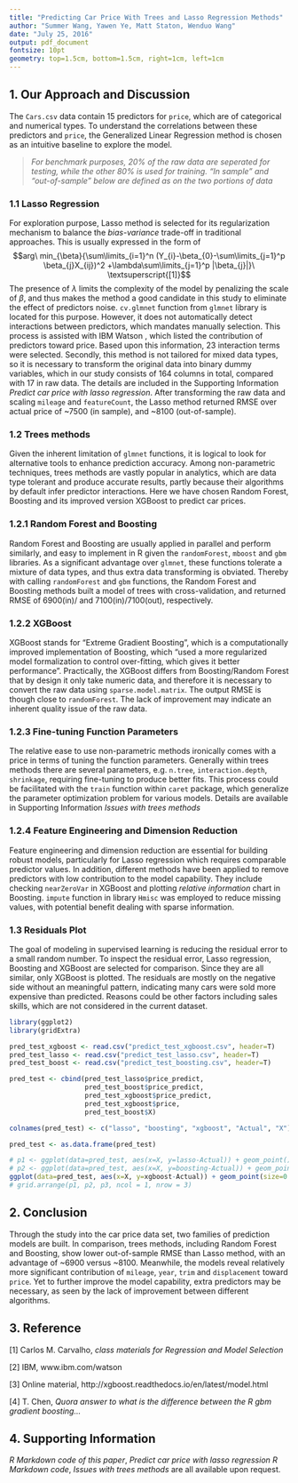 ```yaml
---
title: "Predicting Car Price With Trees and Lasso Regression Methods"
author: "Summer Wang, Yawen Ye, Matt Staton, Wenduo Wang"
date: "July 25, 2016"
output: pdf_document
fontsize: 10pt
geometry: top=1.5cm, bottom=1.5cm, right=1cm, left=1cm
---
```


## 1. Our Approach and Discussion
The `Cars.csv` data contain 15 predictors for `price`, which are of categorical and numerical types. To understand the correlations between these predictors and `price`, the Generalized Linear Regression method is chosen as an intuitive baseline to explore the model.

> _For benchmark purposes, 20% of the raw data are seperated for testing, while the other 80% is used for training. "In sample" and "out-of-sample" below are defined as on the two portions of data_

### 1.1 Lasso Regression
For exploration purpose, Lasso method is selected for its regularization mechanism to balance the _bias-variance_ trade-off in traditional approaches. This is usually expressed in the form of $$arg\ min_{\beta}{\sum\limits_{i=1}^n (Y_{i}-\beta_{0}-\sum\limits_{j=1}^p \beta_{j}X_{ij})^2 +\lambda\sum\limits_{j=1}^p |\beta_{j}|}\   \textsuperscript{[1]}$$ The presence of $\lambda$ limits the complexity of the model by penalizing the scale of $\beta$, and thus makes the method a good candidate in this study to eliminate the effect of predictors noise.
`cv.glmnet` function from `glmnet` library is located for this purpose. However, it does not automatically detect interactions between predictors, which mandates manually selection. This process is assisted with IBM Watson\textsuperscript{TM} \textsuperscript{[2]}, which listed the contribution of predictors toward price. Based upon this information, 23 interaction terms were selected. Secondly, this method is not tailored for mixed data types, so it is necessary to transform the original data into binary dummy variables, which in our study consists of 164 columns in total, compared with 17 in raw data. The details are included in the Supporting Information _Predict car price with lasso regression_.
After transforming the raw data and scaling `mileage` and `featureCount`, the Lasso method returned RMSE over actual price of ~7500 (in sample), and ~8100 (out-of-sample).

### 1.2 Trees methods
Given the inherent limitation of `glmnet` functions, it is logical to look for alternative tools to enhance prediction accuracy. Among non-parametric techniques, trees methods are vastly popular in analytics, which are data type tolerant and produce accurate results, partly because their algorithms by default infer predictor interactions. Here we have chosen Random Forest, Boosting and its improved version XGBoost to predict car prices.

### 1.2.1 Random Forest and Boosting
Random Forest and Boosting are usually applied in parallel and perform similarly, and easy to implement in R given the `randomForest`, `mboost` and `gbm` libraries. As a significant advantage over `glmnet`, these functions tolerate a mixture of data types, and thus extra data transforming is obviated. Thereby with calling `randomForest` and `gbm` functions, the Random Forest and Boosting methods built a model of trees with cross-validation, and returned RMSE of 6900(in)/  and 7100(in)/7100(out), respectively. 

### 1.2.2 XGBoost
XGBoost stands for "Extreme Gradient Boosting"\textsuperscript{[3]}, which is a computationally improved implementation of Boosting, which "used a more regularized model formalization to control over-fitting, which gives it better performance"\textsuperscript{[4]}.
Practically, the XGBoost differs from Boosting/Random Forest that by design it only take numeric data, and therefore it is necessary to convert the raw data using `sparse.model.matrix`. The output RMSE is though close to `randomForest`. The lack of improvement may indicate an inherent quality issue of the raw data.

### 1.2.3 Fine-tuning Function Parameters
The relative ease to use non-parametric methods ironically comes with a price in terms of tuning the function parameters. Generally within trees methods there are several parameters, e.g. `n.tree`, `interaction.depth`, `shrinkage`, requiring fine-tuning to produce better fits. This process could be facilitated with the `train` function within `caret` package, which generalize the parameter optimization problem for various models. Details are available in Supporting Information _Issues with trees methods_

### 1.2.4 Feature Engineering and Dimension Reduction
Feature engineering and dimension reduction are essential for building robust models, particularly for Lasso regression which requires comparable predictor values. In addition, different methods have been applied to remove predictors with low contribution to the model capability. They include checking `nearZeroVar` in XGBoost and plotting _relative information_ chart in Boosting. `impute` function in library `Hmisc` was employed to reduce missing values, with potential benefit dealing with sparse information.

### 1.3 Residuals Plot
The goal of modeling in supervised learning is reducing the residual error to a small random number. To inspect the residual error, Lasso regression, Boosting and XGBoost are selected for comparison. Since they are all similar, only XGBoost is plotted. The residuals are mostly on the negative side without an meaningful pattern, indicating many cars were sold more expensive than predicted. Reasons could be other factors including sales skills, which are not considered in the current dataset.

```r
library(ggplot2)
library(gridExtra)

pred_test_xgboost <- read.csv("predict_test_xgboost.csv", header=T)
pred_test_lasso <- read.csv("predict_test_lasso.csv", header=T)
pred_test_boost <- read.csv("predict_test_boosting.csv", header=T)

pred_test <- cbind(pred_test_lasso$price_predict,
                   pred_test_boost$price_predict,
                   pred_test_xgboost$price_predict,
                   pred_test_xgboost$price,
                   pred_test_boost$X)

colnames(pred_test) <- c("lasso", "boosting", "xgboost", "Actual", "X")

pred_test <- as.data.frame(pred_test)

# p1 <- ggplot(data=pred_test, aes(x=X, y=lasso-Actual)) + geom_point()
# p2 <- ggplot(data=pred_test, aes(x=X, y=boosting-Actual)) + geom_point()
ggplot(data=pred_test, aes(x=X, y=xgboost-Actual)) + geom_point(size=0.00001)
# grid.arrange(p1, p2, p3, ncol = 1, nrow = 3)
```

## 2. Conclusion
Through the study into the car price data set, two families of prediction models are built. In comparison, trees methods, including Random Forest and Boosting, show lower out-of-sample RMSE than Lasso method, with an advantage of ~6900 versus ~8100. Meanwhile, the models reveal relatively more significant contribution of `mileage`, `year`, `trim` and `displacement` toward `price`. Yet to further improve the model capability, extra predictors may be necessary, as seen by the lack of improvement between different algorithms. 

## 3. Reference
[1] Carlos M. Carvalho, _class materials for Regression and Model Selection_

[2] IBM, www.ibm.com/watson

[3] Online material, http://xgboost.readthedocs.io/en/latest/model.html

[4] T. Chen, _Quora answer to what is the difference between the R gbm gradient boosting..._

## 4. Supporting Information

_R Markdown code of this paper_, _Predict car price with lasso regression R Markdown code_, _Issues with trees methods_ are all available upon request.